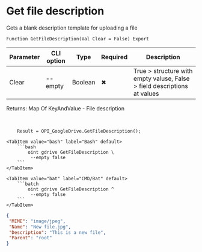 ﻿---
sidebar_position: 10
description: Get file description and other functions to work with Google Drive in the Open Integration Package, a free open-source integration library for 1C:Enterprise 8, OneScript and CLI
keywords: [1C, 1С, 1С:Enterprise, 1С:Enterprise 8.3, API, Integration, Services, Exchange, OneScript, CLI, Google Drive]
---


# Get file description
 Gets a blank description template for uploading a file



`Function GetFileDescription(Val Clear = False) Export`

  | Parameter | CLI option | Type | Required | Description |
  |-|-|-|-|-|
  | Clear | --empty | Boolean | &#x2716; | True > structure with empty valuse, False > field descriptions at values |

  
  Returns:  Map Of KeyAndValue - File description

<br/>




```bsl title="1C:Enterprise/OneScript code example"
    Result = OPI_GoogleDrive.GetFileDescription();
```
 

 <Tabs>
  
    <TabItem value="bash" label="Bash" default>
        ```bash
            oint gdrive GetFileDescription \
             --empty false
        ```
    </TabItem>
  
    <TabItem value="bat" label="CMD/Bat" default>
        ```batch
            oint gdrive GetFileDescription ^
             --empty false
        ```
    </TabItem>
</Tabs>


```json title="Result"
{
 "MIME": "image/jpeg",
 "Name": "New file.jpg",
 "Description": "This is a new file",
 "Parent": "root"
}
```
